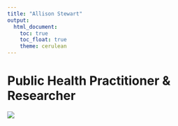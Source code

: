 ```yaml
---
title: "Allison Stewart"  
output: 
  html_document:
    toc: true
    toc_float: true
    theme: cerulean
---
```


# Public Health Practitioner & Researcher 

![](https://media.giphy.com/media/Sye75bfzPZrmo/giphy.gif)
